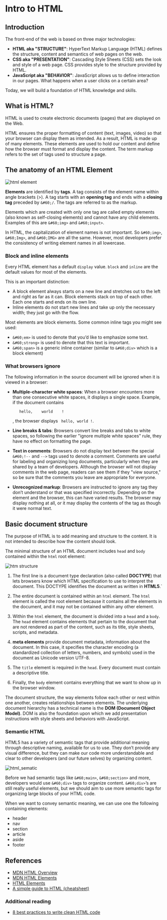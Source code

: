 # Intro to HTML

## Introduction

The front-end of the web is based on three major technologies:

- **HTML aka "STRUCTURE"**: HyperText Markup Language (HTML) defines the structure, content and semantics of web pages on the web.
- **CSS aka "PRESENTATION"**: Cascading Style Sheets (CSS) sets the look and style of a web page. CSS provides style to the structure provided by HTML.
- **JavaScript aka "BEHAVIOR"**: JavaScript allows us to define interaction in our pages. What happens when a user clicks on a certain area?

Today, we will build a foundation of HTML knowledge and skills.

## What is HTML?

HTML is used to create electronic documents (pages) that are displayed on the Web.

HTML ensures the proper formatting of content (text, images, video) so that your browser can display them as intended. As a result, HTML is made up of many elements. These elements are used to hold our content and define how the browser must format and display the content. The term markup refers to the set of tags used to structure a page.

## The anatomy of an HTML Element

![html element](assets/html_element.png)

**Elements** are identified by **tags**. A tag consists of the element name within angle brackets (>). A tag starts with an **opening tag** and ends with a **closing tag** preceded by `&#60;/`. The tags are referred to as the markup.

Elements which are created with only one tag are called empty elements (also known as self-closing elements) and cannot have any child elements. Examples of this are `&#60;img>` and `&#60;input>`.

In HTML, the capitalization of element names is not important. So `&#60;img>`, `&#60;Img>`, and `&#60;IMG>` are all the same. However, most developers prefer the consistency of writing element names in all lowercase.

### Block and inline elements

Every HTML element has a default `display` value. `block` and `inline` are the default values for most of the elements.

This is an important distinction:

- A block element always starts on a new line and stretches out to the left and right as far as it can. Block elements stack on top of each other. Each one starts and ends on its own line.
- Inline elements do not start new lines and take up only the necessary width; they just go with the flow.

Most elements are block elements. Some common inline tags you might see used:

- `&#60;em>` is used to denote that you’d like to emphasize some text.
- `&#60;strong>` is used to denote that this text is important.
- `&#60;span>` is a generic inline container (similar to `&#60;div>` which is a block element)

### What browsers ignore

The following information in the source document will be ignored when it is viewed in a browser:

- **Multiple-character white spaces**: When a browser encounters more than one consecutive white spaces, it displays a single space.
  Example, if the document contains

  ```
     hello,    world    !
  ```

  , the browser displays ` hello, world !`.

- **Line breaks & tabs**:
  Browsers convert line breaks and tabs to white spaces, so following the earlier "ignore multiple white spaces" rule, they have no effect on formatting the page.

- **Text in comments**:
  Browsers do not display text between the special `&#60;!--` and `-->` tags used to denote a comment. Comments are useful for labeling and organizing long documents, particularly when they are shared by a team of developers. Although the browser will not display comments in the web page, readers can see them if they "view source," so be sure that the comments you leave are appropriate for everyone.

- **Unrecognized markup**:
  Browsers are instructed to ignore any tag they don’t understand or that was specified incorrectly. Depending on the element and the browser, this can have varied results. The browser may display nothing at all, or it may display the contents of the tag as though it were normal text.

## Basic document structure

The purpose of HTML is to add meaning and structure to the content. It is not intended to describe how the content should look.

The minimal structure of an HTML document includes `head` and `body` contained within the `html` root element:

![htm structure](assets/html_structure.png)

1. The first line is a document type declaration (also called **DOCTYPE**) that lets browsers know which HTML specification to use to interpret the document. This DOCTYPE identifies the document as written in **HTML5**.`

2. The entire document is contained within an `html` element. The `html` element is called the root element because it contains all the elements in the document, and it may not be contained within any other element.

3. Within the `html` element, the document is divided into a `head` and a `body`. The `head` element contains elements that pertain to the document that are not rendered as part of the content, such as its title, style sheets, scripts, and metadata.

4. **meta elements** provide document metadata, information about the document. In this case, it specifies the character encoding (a standardized collection of letters, numbers, and symbols) used in the document as Unicode version UTF-8.

5. The `title` element is required in the `head`. Every document must contain a descriptive title.

6. Finally, the `body` element contains everything that we want to show up in the browser window.

The document structure, the way elements follow each other or nest within one another, creates relationships between elements. The underlying document hierarchy has a technical name is the **DOM (Document Object Model)**. DOM is also the foundation upon which we add presentation instructions with style sheets and behaviors with JavaScript.

### Semantic HTML

HTML5 has a variety of semantic tags that provide additional meaning through descriptive naming, available for us to use. They don’t provide any visual difference, but they can make our code more understandable and clear to other developers (and our future selves) by organizing content.

![html_sematic](assets/html_semantic.png)

Before we had semantic tags like `&#60;main>`, `&#60;section>` and more, developers would use `&#60;div>` tags to organize content. `&#60;div>`’s are still really useful elements, but we should aim to use more semantic tags for organizing large blocks of your HTML code.

When we want to convey semantic meaning, we can use one the following containing elements:

- header
- nav
- section
- article
- aside
- footer

## References

- [MDN HTML Overview](https://developer.mozilla.org/en-US/docs/Web/HTML)
- [MDN HTML Elements](https://developer.mozilla.org/en-US/docs/Web/HTML/Element)
- [HTML Elements](https://htmlreference.io/)
- [A simple guide to HTML (cheatsheet)](http://www.simplehtmlguide.com/cheatsheet.php)

### Additional reading

- [8 best practices to write clean HTML code](https://medium.com/@sergimarquez/8-best-practices-to-write-clean-html-code-1cd407e2a7ec)
